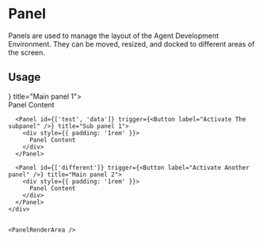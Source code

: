
<Meta title="Reference/Panel" />

# Panel
Panels are used to manage the layout of the Agent Development Environment. They can be moved, resized, and docked to different areas of the screen.

## Usage


<div className="flex flex-col gap-4">
  <PanelManager>
    <div className="gap-3 flex">
      <Panel id={['test']} trigger={<Button label="Activate Panel 1" />} title="Main panel 1">
        <div style={{ padding: '1rem' }}>
          Panel Content
        </div>
      </Panel>

      <Panel id={['test', 'data']} trigger={<Button label="Activate The subpanel" />} title="Sub panel 1">
        <div style={{ padding: '1rem' }}>
          Panel Content
        </div>
      </Panel>

      <Panel id={['different']} trigger={<Button label="Activate Another panel" />} title="Main panel 2">
        <div style={{ padding: '1rem' }}>
          Panel Content
        </div>
      </Panel>
    </div>


    <PanelRenderArea />

  </PanelManager>
</div>
